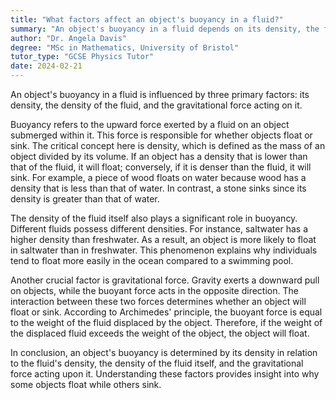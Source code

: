 ```yaml
---
title: "What factors affect an object's buoyancy in a fluid?"
summary: "An object's buoyancy in a fluid depends on its density, the fluid's density, and the gravitational force acting on it."
author: "Dr. Angela Davis"
degree: "MSc in Mathematics, University of Bristol"
tutor_type: "GCSE Physics Tutor"
date: 2024-02-21
---
```


An object's buoyancy in a fluid is influenced by three primary factors: its density, the density of the fluid, and the gravitational force acting on it.

Buoyancy refers to the upward force exerted by a fluid on an object submerged within it. This force is responsible for whether objects float or sink. The critical concept here is density, which is defined as the mass of an object divided by its volume. If an object has a density that is lower than that of the fluid, it will float; conversely, if it is denser than the fluid, it will sink. For example, a piece of wood floats on water because wood has a density that is less than that of water. In contrast, a stone sinks since its density is greater than that of water.

The density of the fluid itself also plays a significant role in buoyancy. Different fluids possess different densities. For instance, saltwater has a higher density than freshwater. As a result, an object is more likely to float in saltwater than in freshwater. This phenomenon explains why individuals tend to float more easily in the ocean compared to a swimming pool.

Another crucial factor is gravitational force. Gravity exerts a downward pull on objects, while the buoyant force acts in the opposite direction. The interaction between these two forces determines whether an object will float or sink. According to Archimedes' principle, the buoyant force is equal to the weight of the fluid displaced by the object. Therefore, if the weight of the displaced fluid exceeds the weight of the object, the object will float.

In conclusion, an object's buoyancy is determined by its density in relation to the fluid's density, the density of the fluid itself, and the gravitational force acting upon it. Understanding these factors provides insight into why some objects float while others sink.
    